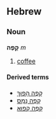 ==Hebrew==
===Noun===
'''קָפֶה''' ''m''

# [[coffee]]

====Derived terms====
*[[קפה הפוך|קָפֶה הָפוּךְ]]
*[[קפה נמס|קָפֶה נָמֵס]]
*[[קפה קפוא|קָפֶה קָפוּא]]